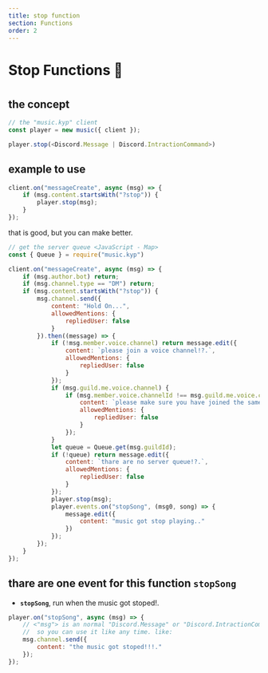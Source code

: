 ```yaml
---
title: stop function
section: Functions
order: 2
---
```

#
#
#
# Stop Functions 🧪
#
#
#
## the concept

```js live noInline
// the "music.kyp" client
const player = new music({ client });

player.stop(<Discord.Message | Discord.IntractionCommand>)

```

## example to use

```js live noInline
client.on("messageCreate", async (msg) => {
    if (msg.content.startsWith("?stop")) {
        player.stop(msg);
    }
});
```

that is good, but you can make better.

```js live noInline
// get the server queue <JavaScript - Map>
const { Queue } = require("music.kyp")

client.on("messageCreate", async (msg) => {
    if (msg.author.bot) return;
    if (msg.channel.type == "DM") return;
    if (msg.content.startsWith("?stop")) {
        msg.channel.send({
            content: "Hold On...",
            allowedMentions: {
                repliedUser: false
            }
        }).then((message) => {
            if (!msg.member.voice.channel) return message.edit({
                content: `please join a voice channel!?.`,
                allowedMentions: {
                    repliedUser: false
                }
            });
            if (msg.guild.me.voice.channel) {
                if (msg.member.voice.channelId !== msg.guild.me.voice.channelId) return message.edit({
                    content: `please make sure you have joined the same channel iam in: <#${msg.guild.me.voice.channelId}>!?.`,
                    allowedMentions: {
                        repliedUser: false
                    }
                });
            }
            let queue = Queue.get(msg.guildId);
            if (!queue) return message.edit({
                content: `thare are no server queue!?.`,
                allowedMentions: {
                    repliedUser: false
                }
            });
            player.stop(msg);
            player.events.on("stopSong", (msg0, song) => {
                message.edit({
                    content: "music got stop playing.."
                })
            });
        });
    }
});
```

## thare are one event for this function **`stopSong`**


- **`stopSong`**, run when the music got stoped!.

```js live noInline
player.on("stopSong", async (msg) => {
    // <"msg"> is an normal "Discord.Message" or "Discord.IntractionCommand",
    //  so you can use it like any time. like:
    msg.channel.send({
        content: "the music got stoped!!!."
    });
});
```